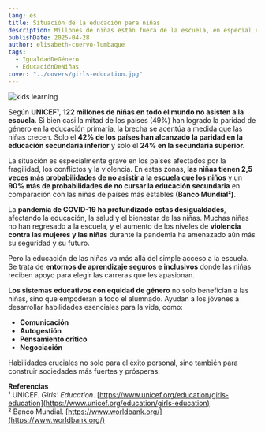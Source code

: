 ```yaml
---
lang: es
title: Situación de la educación para niñas
description: Millones de niñas están fuera de la escuela, en especial en zonas de conflicto, y la brecha educativa se agrava con la edad.
publishDate: 2025-04-28
author: elisabeth-cuervo-lumbaque
tags:
  - IgualdadDeGénero
  - EducaciónDeNiñas
cover: "../covers/girls-education.jpg"
---
```



<Image src={figure_1} alt="kids learning" />

Según **UNICEF¹**, **122 millones de niñas en todo el mundo no asisten a la escuela**. Si bien casi la mitad de los países (49%) han logrado la paridad de género en la educación primaria, la brecha se acentúa a medida que las niñas crecen. Solo el **42% de los países han alcanzado la paridad en la educación secundaria inferior** y solo el **24% en la secundaria superior.**

La situación es especialmente grave en los países afectados por la fragilidad, los conflictos y la violencia. En estas zonas, **las niñas tienen 2,5 veces más probabilidades de no asistir a la escuela que los niños** y un **90% más de probabilidades de no cursar la educación secundaria** en comparación con las niñas de países más estables **(Banco Mundial²)**.

La **pandemia de COVID-19 ha profundizado estas desigualdades**, afectando la educación, la salud y el bienestar de las niñas. Muchas niñas no han regresado a la escuela, y el aumento de los niveles de **violencia contra las mujeres y las niñas** durante la pandemia ha amenazado aún más su seguridad y su futuro.

Pero la educación de las niñas va más allá del simple acceso a la escuela. Se trata de **entornos de aprendizaje seguros e inclusivos** donde las niñas reciben apoyo para elegir las carreras que les apasionan.

**Los sistemas educativos con equidad de género** no solo benefician a las niñas, sino que empoderan a todo el alumnado. Ayudan a los jóvenes a desarrollar habilidades esenciales para la vida, como:

- **Comunicación**
- **Autogestión**
- **Pensamiento crítico**
- **Negociación**

Habilidades cruciales no solo para el éxito personal, sino también para construir sociedades más fuertes y prósperas.

**Referencias**  
¹ UNICEF. _Girls' Education_. [https://www.unicef.org/education/girls-education](https://www.unicef.org/education/girls-education)  
² Banco Mundial. [https://www.worldbank.org/](https://www.worldbank.org/)
